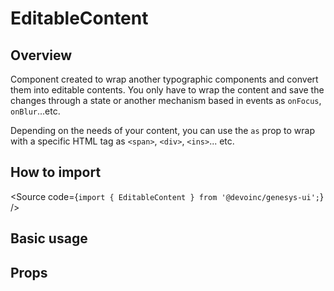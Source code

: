 

<Meta of={Stories} />

# EditableContent

## Overview

Component created to wrap another typographic components and convert them into editable contents.
You only have to wrap the content and save the changes through a state or another mechanism based in
events as `onFocus`, `onBlur`...etc.

Depending on the needs of your content, you can use the `as` prop to wrap with a specific
HTML tag as `<span>`, `<div>`, `<ins>`... etc.

## How to import

<Source code={`import { EditableContent } from '@devoinc/genesys-ui';`} />

## Basic usage

<Canvas of={Stories.Base} />

## Props

<ArgTypes of={Stories} />
